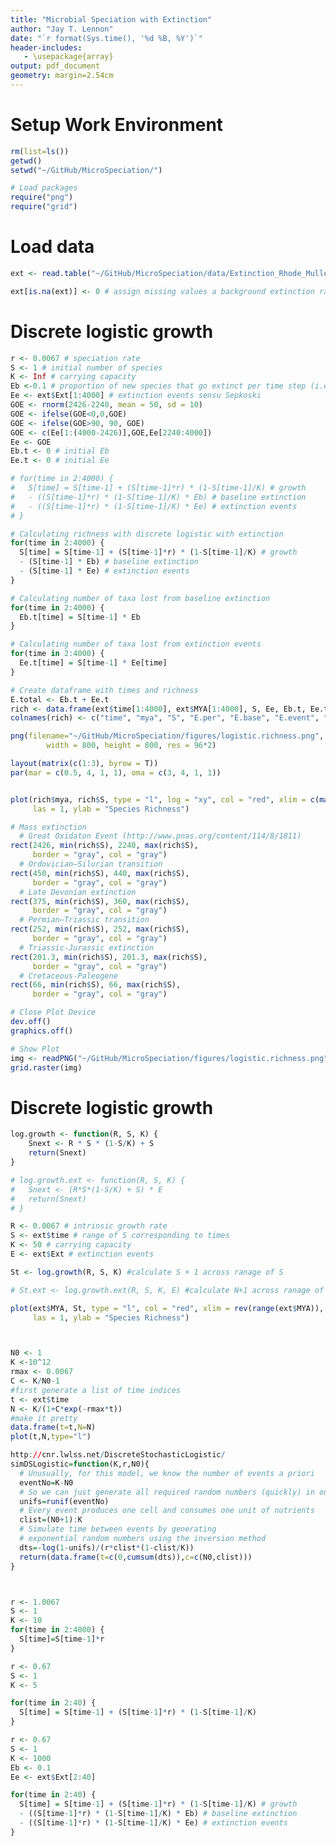 ---
title: "Microbial Speciation with Extinction"
author: "Jay T. Lennon"
date: "`r format(Sys.time(), '%d %B, %Y')`"
header-includes:
   - \usepackage{array}
output: pdf_document
geometry: margin=2.54cm
---

# Setup Work Environment

```{r}
rm(list=ls())
getwd()
setwd("~/GitHub/MicroSpeciation/")

# Load packages
require("png")
require("grid")
````

# Load data
```{r}
ext <- read.table("~/GitHub/MicroSpeciation/data/Extinction_Rhode_Muller_2005.txt", sep = "\t", header = T)

ext[is.na(ext)] <- 0 # assign missing values a background extinction rate
```

# Discrete logistic growth
```{r}
r <- 0.0067 # speciation rate
S <- 1 # initial number of species
K <- Inf # carrying capacity
Eb <-0.1 # proportion of new species that go extinct per time step (i.e., "baseline extinction")
Ee <- ext$Ext[1:4000] # extinction events sensu Sepkoski
GOE <- rnorm(2426-2240, mean = 50, sd = 10)
GOE <- ifelse(GOE<0,0,GOE)
GOE <- ifelse(GOE>90, 90, GOE)
GOE <- c(Ee[1:(4000-2426)],GOE,Ee[2240:4000])
Ee <- GOE
Eb.t <- 0 # initial Eb
Ee.t <- 0 # initial Ee

# for(time in 2:4000) {
#   S[time] = S[time-1] + (S[time-1]*r) * (1-S[time-1]/K) # growth
#   - ((S[time-1]*r) * (1-S[time-1]/K) * Eb) # baseline extinction
#   - ((S[time-1]*r) * (1-S[time-1]/K) * Ee) # extinction events
# }

# Calculating richness with discrete logistic with extinction
for(time in 2:4000) {
  S[time] = S[time-1] + (S[time-1]*r) * (1-S[time-1]/K) # growth
  - (S[time-1] * Eb) # baseline extinction
  - (S[time-1] * Ee) # extinction events
}

# Calculating number of taxa lost from baseline extinction
for(time in 2:4000) {
  Eb.t[time] = S[time-1] * Eb
}

# Calculating number of taxa lost from extinction events
for(time in 2:4000) {
  Ee.t[time] = S[time-1] * Ee[time]
}

# Create dataframe with times and richness
E.total <- Eb.t + Ee.t
rich <- data.frame(ext$time[1:4000], ext$MYA[1:4000], S, Ee, Eb.t, Ee.t, E.total)
colnames(rich) <- c("time", "mya", "S", "E.per", "E.base", "E.event", "E.total" )
```

```{r}
png(filename="~/GitHub/MicroSpeciation/figures/logistic.richness.png",
        width = 800, height = 800, res = 96*2)

layout(matrix(c(1:3), byrow = T))
par(mar = c(0.5, 4, 1, 1), oma = c(3, 4, 1, 1))


plot(rich$mya, rich$S, type = "l", log = "xy", col = "red", xlim = c(max(rich$mya), min(rich$mya)), xlab = "Time (mya)", 
     las = 1, ylab = "Species Richness")

# Mass extinction
  # Great Oxidaton Event (http://www.pnas.org/content/114/8/1811)
rect(2426, min(rich$S), 2240, max(rich$S), 
     border = "gray", col = "gray")
  # Ordovician–Silurian transition
rect(450, min(rich$S), 440, max(rich$S), 
     border = "gray", col = "gray")
  # Late Devonian extinction
rect(375, min(rich$S), 360, max(rich$S), 
     border = "gray", col = "gray")
  # Permian–Triassic transition
rect(252, min(rich$S), 252, max(rich$S), 
     border = "gray", col = "gray")
  # Triassic-Jurassic extinction
rect(201.3, min(rich$S), 201.3, max(rich$S), 
     border = "gray", col = "gray")
  # Cretaceous-Paleogene
rect(66, min(rich$S), 66, max(rich$S), 
     border = "gray", col = "gray")

# Close Plot Device
dev.off()
graphics.off()

# Show Plot
img <- readPNG("~/GitHub/MicroSpeciation/figures/logistic.richness.png")
grid.raster(img)
```

# Discrete logistic growth
```{r}
log.growth <- function(R, S, K) {
	Snext <- R * S * (1-S/K) + S
	return(Snext)
}

# log.growth.ext <- function(R, S, K) {
# 	Snext <- (R*S*(1-S/K) + S) * E
# 	return(Snext)
# }

R <- 0.0067 # intrinsic growth rate
S <- ext$time # range of S corresponding to times
K <- 50 # carrying capacity
E <- ext$Ext # extinction events

St <- log.growth(R, S, K) #calculate S + 1 across ranage of S

# St.ext <- log.growth.ext(R, S, K, E) #calculate N+1 across ranage of N for Logistic

plot(ext$MYA, St, type = "l", col = "red", xlim = rev(range(ext$MYA)), xlab = "Time (mya)", 
     las = 1, ylab = "Species Richness")



N0 <- 1
K <-10^12
rmax <- 0.0067
C <- K/N0-1 
#first generate a list of time indices
t <- ext$time 
N <- K/(1+C*exp(-rmax*t))
#make it pretty
data.frame(t=t,N=N)
plot(t,N,type="l")

http://cnr.lwlss.net/DiscreteStochasticLogistic/
simDSLogistic=function(K,r,N0){
  # Unusually, for this model, we know the number of events a priori
  eventNo=K-N0
  # So we can just generate all required random numbers (quickly) in one go
  unifs=runif(eventNo)
  # Every event produces one cell and consumes one unit of nutrients
  clist=(N0+1):K
  # Simulate time between events by generating 
  # exponential random numbers using the inversion method
  dts=-log(1-unifs)/(r*clist*(1-clist/K))
  return(data.frame(t=c(0,cumsum(dts)),c=c(N0,clist)))
}



r <- 1.0067
S <- 1
K <- 10
for(time in 2:4000) {
  S[time]=S[time-1]*r
}

r <- 0.67
S <- 1
K <- 5

for(time in 2:40) {
  S[time] = S[time-1] + (S[time-1]*r) * (1-S[time-1]/K)
}

r <- 0.67
S <- 1
K <- 1000
Eb <- 0.1
Ee <- ext$Ext[2:40]

for(time in 2:40) {
  S[time] = S[time-1] + (S[time-1]*r) * (1-S[time-1]/K) # growth
  - ((S[time-1]*r) * (1-S[time-1]/K) * Eb) # baseline extinction
  - ((S[time-1]*r) * (1-S[time-1]/K) * Ee) # extinction events
}


```

